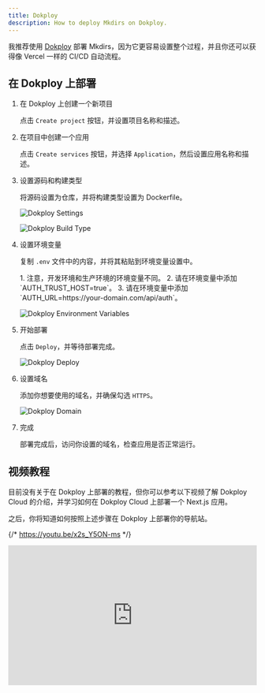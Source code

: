 ```yaml
---
title: Dokploy
description: How to deploy Mkdirs on Dokploy.
---
```



我推荐使用 [Dokploy](https://dokploy.com/) 部署 Mkdirs，因为它更容易设置整个过程，并且你还可以获得像 Vercel 一样的 CI/CD 自动流程。

## 在 Dokploy 上部署

<Steps>

1. 在 Dokploy 上创建一个新项目

    点击 `Create project` 按钮，并设置项目名称和描述。

2. 在项目中创建一个应用

    点击 `Create services` 按钮，并选择 `Application`，然后设置应用名称和描述。

3. 设置源码和构建类型

    将源码设置为仓库，并将构建类型设置为 Dockerfile。

    ![Dokploy Settings](../../../../assets/images/dokploy-settings.png)

    ![Dokploy Build Type](../../../../assets/images/dokploy-buildtype.png)

4. 设置环境变量

    复制 `.env` 文件中的内容，并将其粘贴到环境变量设置中。

    <Aside type="caution">
        1. 注意，开发环境和生产环境的环境变量不同。
        2. 请在环境变量中添加 `AUTH_TRUST_HOST=true`。
        3. 请在环境变量中添加 `AUTH_URL=https://your-domain.com/api/auth`。
    </Aside>

    ![Dokploy Environment Variables](../../../../assets/images/dokploy-env.png) 

5. 开始部署

    点击 `Deploy`，并等待部署完成。

    ![Dokploy Deploy](../../../../assets/images/dokploy-deploy.png)

6. 设置域名

    添加你想要使用的域名，并确保勾选 `HTTPS`。

    ![Dokploy Domain](../../../../assets/images/dokploy-domain.png)

7. 完成

    部署完成后，访问你设置的域名，检查应用是否正常运行。

</Steps>

## 视频教程

目前没有关于在 Dokploy 上部署的教程，但你可以参考以下视频了解 Dokploy Cloud 的介绍，并学习如何在 Dokploy Cloud 上部署一个 Next.js 应用。

之后，你将知道如何按照上述步骤在 Dokploy 上部署你的导航站。

{/* https://youtu.be/x2s_Y5ON-ms */}
<div style="position: relative; padding-bottom: 56.25%; height: 0; overflow: hidden;">
  <iframe 
    style="position: absolute; top: 0; left: 0; width: 100%; height: 100%;" 
    src="https://www.youtube.com/embed/x2s_Y5ON-ms" 
    title="Dokploy Cloud - Introduction" 
    frameborder="0" 
    allow="accelerometer; autoplay; clipboard-write; encrypted-media; gyroscope; picture-in-picture; web-share" 
    referrerpolicy="strict-origin-when-cross-origin" 
    allowfullscreen
  ></iframe>
</div>

